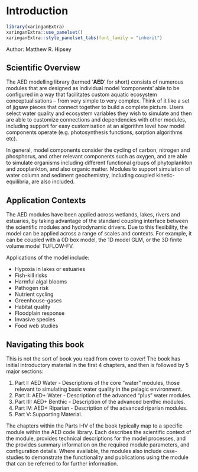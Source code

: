 # Introduction

```r
library(xaringanExtra)
xaringanExtra::use_panelset()
xaringanExtra::style_panelset_tabs(font_family = "inherit")
```

Author: Matthew R. Hipsey

## Scientific Overview {-}

The AED modelling library (termed ‘**AED**’ for short) consists of numerous modules that are designed as individual model ‘components’ able to be configured in a way that facilitates custom aquatic ecosystem conceptualisations – from very simple to very complex. Think of it like a set of jigsaw pieces that connect together to build a complete picture. Users select water quality and ecosystem variables they wish to simulate and then are able to customize connections and dependencies with other modules, including support for easy customisation at an algorithm level how model components operate (e.g. photosynthesis functions, sorption algorithms etc).

In general, model components consider the cycling of carbon, nitrogen and phosphorus, and other relevant components such as oxygen, and are able to simulate organisms including different functional groups of phytoplankton and zooplankton, and also organic matter. Modules to support simulation of water column and sediment geochemistry, including coupled kinetic-equilibria, are also included.


## Application Contexts {-}

The AED modules have been applied across wetlands, lakes, rivers and estuaries, by taking advantage of the standard coupling interface between the scientific modules and hydrodynamic drivers. Due to this flexibility, the model can be applied across a range of scales and contexts. For example, it can be coupled with a 0D box model, the 1D model GLM, or the 3D finite volume model TUFLOW-FV.

Applications of the model include:

-	Hypoxia in lakes or estuaries
-	Fish-kill risks
-	Harmful algal blooms
-	Pathogen risk
-	Nutrient cycling
-	Greenhouse-gases
-	Habitat quality
-	Floodplain response
-	Invasive species
-	Food web studies


## Navigating this book {-}

This is not the sort of book you read from cover to cover! The book has initial introductory material in the first 4 chapters, and then is followed by 5 major sections:

1) Part I: AED Water - Descriptions of the core “water” modules, those relevant to simulating basic water quality in the pelagic environment.
2) Part II: AED+ Water -  Description of the advanced “plus” water modules.
3) Part III: AED+ Benthic -  Description of the advanced benthic modules.
4) Part IV: AED+ Riparian -  Description of the advanced riparian modules.
5) Part V: Supporting Material.

The chapters within the Parts I-IV of the book typically map to a specific module within the AED code library. Each describes the scientific context of the module, provides technical descriptions for the model processes, and the provides summary information on the required module parameters, and configuration details. Where available, the modules also include case-studies to demonstrate the functionality and publications using the module that can be referred to for further information.
